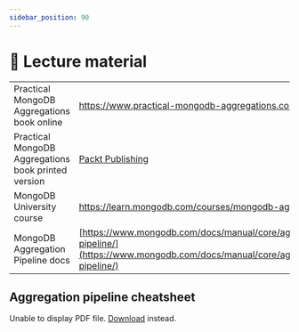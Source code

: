```yaml
---
sidebar_position: 90
---
```


# 📘 Lecture material

|||
|-|:-|
|Practical MongoDB Aggregations book online|https://www.practical-mongodb-aggregations.com/|
|Practical MongoDB Aggregations book printed version|[Packt Publishing](https://www.packtpub.com/product/practical-mongodb-aggregations/9781835080641)|
|MongoDB University course|https://learn.mongodb.com/courses/mongodb-aggregation|
|MongoDB Aggregation Pipeline docs|[https://www.mongodb.com/docs/manual/core/aggregation-pipeline/](https://www.mongodb.com/docs/manual/core/aggregation-pipeline/)|


## Aggregation pipeline cheatsheet


<object data={SamplePDF} type="application/pdf" width="100%" height="500px">
<p>Unable to display PDF file. <a href="/pdf/Aggregation Pipelines CheatSheet.pdf">Download</a> instead.</p>
</object>

